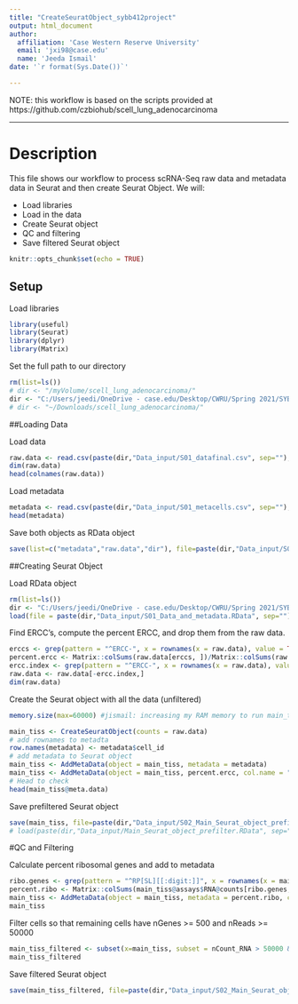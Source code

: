 ---
title: "CreateSeuratObject_sybb412project"
output: html_document
author:
  affiliation: 'Case Western Reserve University'
  email: 'jxi98@case.edu'
  name: 'Jeeda Ismail'
date: '`r format(Sys.Date())`'

---

NOTE: this workflow is based on the scripts provided at https://github.com/czbiohub/scell_lung_adenocarcinoma

---


Description
===========

This file shows our workflow to process scRNA-Seq raw data and metadata data in Seurat and then create Seurat Object. We will:  

* Load libraries
* Load in the data
* Create Seurat object
* QC and filtering
* Save filtered Seurat object


```{r setup, include=FALSE}
knitr::opts_chunk$set(echo = TRUE)
```

## Setup

Load libraries
```{r setup, include=FALSE}
library(useful)
library(Seurat)
library(dplyr)
library(Matrix)
```

Set the full path to our directory
```{r set wd path}
rm(list=ls())
# dir <- "/myVolume/scell_lung_adenocarcinoma/"
dir <- "C:/Users/jeedi/OneDrive - case.edu/Desktop/CWRU/Spring 2021/SYBB 412/Project_SYBB412/"
# dir <- "~/Downloads/scell_lung_adenocarcinoma/"
```

##Loading Data

Load data
```{r load data}

raw.data <- read.csv(paste(dir,"Data_input/S01_datafinal.csv", sep=""), header=T, row.names = 1)
dim(raw.data)
head(colnames(raw.data))
```


Load metadata
```{r load metadata}
metadata <- read.csv(paste(dir,"Data_input/S01_metacells.csv", sep=""), row.names=1, header=T)
head(metadata)
```

Save both objects as RData object 
```{r save object}
save(list=c("metadata","raw.data","dir"), file=paste(dir,"Data_input/S01_Data_and_metadata.RData", sep=""))
```

##Creating Seurat Object

Load RData object 
```{r}
rm(list=ls())
dir <- "C:/Users/jeedi/OneDrive - case.edu/Desktop/CWRU/Spring 2021/SYBB 412/Project_SYBB412/"
load(file = paste(dir,"Data_input/S01_Data_and_metadata.RData", sep=""))
```

Find ERCC's, compute the percent ERCC, and drop them from the raw data.
```{r}
erccs <- grep(pattern = "^ERCC-", x = rownames(x = raw.data), value = TRUE)
percent.ercc <- Matrix::colSums(raw.data[erccs, ])/Matrix::colSums(raw.data)
ercc.index <- grep(pattern = "^ERCC-", x = rownames(x = raw.data), value = FALSE)
raw.data <- raw.data[-ercc.index,]
dim(raw.data)
```

Create the Seurat object with all the data (unfiltered)
```{r}
memory.size(max=60000) #jismail: increasing my RAM memory to run main_tiss

main_tiss <- CreateSeuratObject(counts = raw.data)
# add rownames to metadta 
row.names(metadata) <- metadata$cell_id
# add metadata to Seurat object 
main_tiss <- AddMetaData(object = main_tiss, metadata = metadata)
main_tiss <- AddMetaData(object = main_tiss, percent.ercc, col.name = "percent.ercc")
# Head to check
head(main_tiss@meta.data)
```

Save prefiltered Seurat object 
```{r}
save(main_tiss, file=paste(dir,"Data_input/S02_Main_Seurat_object_prefilter.RData", sep=""))
# load(paste(dir,"Data_input/Main_Seurat_object_prefilter.RData", sep=""))
```

#QC and Filtering


Calculate percent ribosomal genes and add to metadata
```{r}
ribo.genes <- grep(pattern = "^RP[SL][[:digit:]]", x = rownames(x = main_tiss@assays$RNA@data), value = TRUE)
percent.ribo <- Matrix::colSums(main_tiss@assays$RNA@counts[ribo.genes, ])/Matrix::colSums(main_tiss@assays$RNA@data)
main_tiss <- AddMetaData(object = main_tiss, metadata = percent.ribo, col.name = "percent.ribo")
main_tiss
```

Filter cells so that remaining cells have nGenes >= 500 and nReads >= 50000
```{r}
main_tiss_filtered <- subset(x=main_tiss, subset = nCount_RNA > 50000 & nFeature_RNA > 500)
main_tiss_filtered
```

Save filtered Seurat object
```{r}
save(main_tiss_filtered, file=paste(dir,"Data_input/S02_Main_Seurat_object_filtered.RData", sep=""))
```


